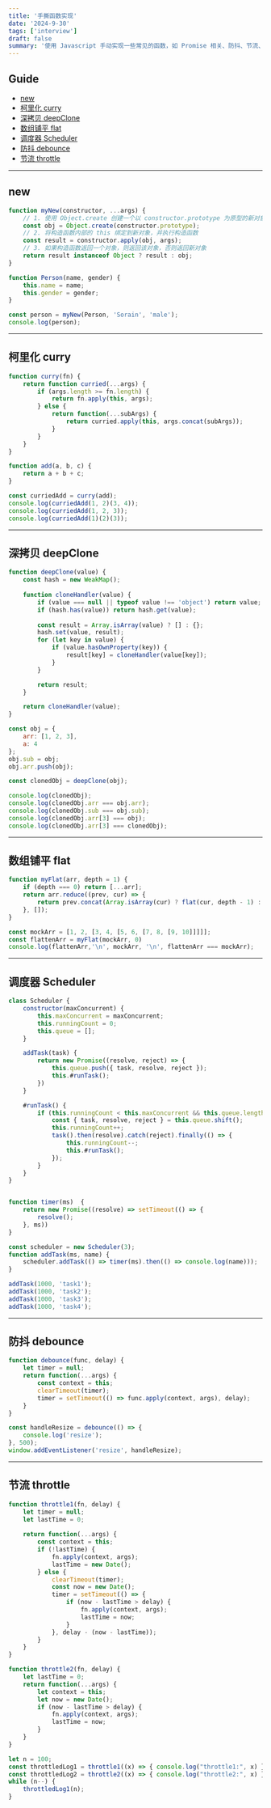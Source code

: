 ```yaml
---
title: '手撕函数实现'
date: '2024-9-30'
tags: ['interview']
draft: false
summary: '使用 Javascript 手动实现一些常见的函数，如 Promise 相关、防抖、节流、深拷贝等。'
---
```


## Guide  

- [new](#new)  
- [柯里化 curry](#柯里化-curry)  
- [深拷贝 deepClone](#深拷贝-deepclone)  
- [数组铺平 flat](#数组铺平-flat)  
- [调度器 Scheduler](#调度器-scheduler)  
- [防抖 debounce](#防抖-debounce)  
- [节流 throttle](#节流-throttle)  

---  

## new

```js:new.js
function myNew(constructor, ...args) {
    // 1. 使用 Object.create 创建一个以 constructor.prototype 为原型的新对象  
    const obj = Object.create(constructor.prototype);  
    // 2. 将构造函数内部的 this 绑定到新对象，并执行构造函数  
    const result = constructor.apply(obj, args);  
    // 3. 如果构造函数返回一个对象，则返回该对象，否则返回新对象  
    return result instanceof Object ? result : obj; 
}

function Person(name, gender) {
    this.name = name;
    this.gender = gender;
}

const person = myNew(Person, 'Sorain', 'male');
console.log(person);
```

---  

## 柯里化 curry  

```js:curry.js
function curry(fn) {
    return function curried(...args) {
        if (args.length >= fn.length) {
            return fn.apply(this, args);
        } else {
            return function(...subArgs) {
                return curried.apply(this, args.concat(subArgs));
            }
        }
    }
}

function add(a, b, c) {
    return a + b + c;
}

const curriedAdd = curry(add);
console.log(curriedAdd(1, 2)(3, 4));
console.log(curriedAdd(1, 2, 3));
console.log(curriedAdd(1)(2)(3));
```

---  

## 深拷贝 deepClone  

```js:deepclone.js
function deepClone(value) {
    const hash = new WeakMap();
    
    function cloneHandler(value) {
        if (value === null || typeof value !== 'object') return value;
        if (hash.has(value)) return hash.get(value);
        
        const result = Array.isArray(value) ? [] : {};
        hash.set(value, result);
        for (let key in value) {
            if (value.hasOwnProperty(key)) {
                result[key] = cloneHandler(value[key]);
            }
        }

        return result;
    }

    return cloneHandler(value);
}

const obj = {
    arr: [1, 2, 3],
    a: 4
};
obj.sub = obj;
obj.arr.push(obj);

const clonedObj = deepClone(obj);

console.log(clonedObj);
console.log(clonedObj.arr === obj.arr);
console.log(clonedObj.sub === obj.sub);
console.log(clonedObj.arr[3] === obj);
console.log(clonedObj.arr[3] === clonedObj);
```

---  

## 数组铺平 flat  

```js:flat.js
function myFlat(arr, depth = 1) {
    if (depth === 0) return [...arr];
    return arr.reduce((prev, cur) => {
        return prev.concat(Array.isArray(cur) ? flat(cur, depth - 1) : cur);
    }, []);
}

const mockArr = [1, 2, [3, 4, [5, 6, [7, 8, [9, 10]]]]];
const flattenArr = myFlat(mockArr, 0)
console.log(flattenArr,'\n', mockArr, '\n', flattenArr === mockArr);
```

---  

## 调度器 Scheduler  

```js:scheduler.js
class Scheduler {
    constructor(maxConcurrent) {
        this.maxConcurrent = maxConcurrent;
        this.runningCount = 0;
        this.queue = [];
    }

    addTask(task) {
        return new Promise((resolve, reject) => {
            this.queue.push({ task, resolve, reject });
            this.#runTask();
        })
    }

    #runTask() {
        if (this.runningCount < this.maxConcurrent && this.queue.length) {
            const { task, resolve, reject } = this.queue.shift();
            this.runningCount++;
            task().then(resolve).catch(reject).finally(() => {
                this.runningCount--;
                this.#runTask();
            });
        }
    }
}


function timer(ms)  {
    return new Promise((resolve) => setTimeout(() => {
        resolve();
    }, ms))
}

const scheduler = new Scheduler(3);
function addTask(ms, name) {
    scheduler.addTask(() => timer(ms).then(() => console.log(name)));
}

addTask(1000, 'task1');
addTask(1000, 'task2');
addTask(1000, 'task3');
addTask(1000, 'task4');
```

---  

## 防抖 debounce  

```js:debounce.js
function debounce(func, delay) {
    let timer = null;
    return function(...args) {
        const context = this;
        clearTimeout(timer);
        timer = setTimeout(() => func.apply(context, args), delay);
    }
}

const handleResize = debounce(() => {
    console.log('resize');
}, 500);
window.addEventListener('resize', handleResize);
```

---  

## 节流 throttle
```js:throttle.js
function throttle1(fn, delay) {
    let timer = null;
    let lastTime = 0;
    
    return function(...args) {
        const context = this;
        if (!lastTime) {
            fn.apply(context, args);
            lastTime = new Date();
        } else {
            clearTimeout(timer);
            const now = new Date();
            timer = setTimeout(() => {
                if (now - lastTime > delay) {
                    fn.apply(context, args);
                    lastTime = now;
                }
            }, delay - (now - lastTime));
        }
    }
}

function throttle2(fn, delay) {
    let lastTime = 0;
    return function(...args) {
        let context = this;
        let now = new Date();
        if (now - lastTime > delay) {
            fn.apply(context, args);
            lastTime = now;
        }
    }
}

let n = 100;
const throttledLog1 = throttle1((x) => { console.log("throttle1:", x) }, 50);
const throttledLog2 = throttle2((x) => { console.log("throttle2:", x) }, 100);
while (n--) {
    throttledLog1(n);
}
```